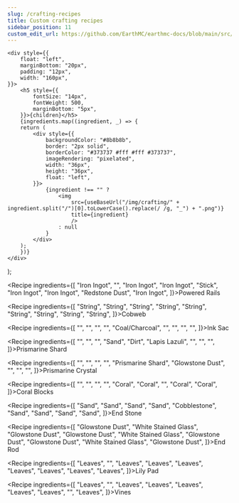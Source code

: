 ```yaml
---
slug: /crafting-recipes
title: Custom crafting recipes
sidebar_position: 11
custom_edit_url: https://github.com/EarthMC/earthmc-docs/blob/main/src/docs/crafting.mdx
---
```



    <div style={{
        float: "left",
        marginBottom: "20px",
        padding: "12px",
        width: "160px",
    }}>
        <h5 style={{
            fontSize: "14px",
            fontWeight: 500,
            marginBottom: "5px",
        }}>{children}</h5>
        {ingredients.map((ingredient, _) => {
        return (
            <div style={{
                backgroundColor: "#8b8b8b",
                border: "2px solid",
                borderColor: "#373737 #fff #fff #373737",
                imageRendering: "pixelated",
                width: "36px",
                height: "36px",
                float: "left",
            }}>
                {ingredient !== "" ?
                    <img
                        src={useBaseUrl("/img/crafting/" + ingredient.split("/")[0].toLowerCase().replace(/ /g, "_") + ".png")}
                        title={ingredient}
                        />
                    : null
                }
            </div>
        );
        })}
    </div>
);

<Recipe ingredients={[
    "Iron Ingot", "", "Iron Ingot",
    "Iron Ingot", "Stick", "Iron Ingot",
    "Iron Ingot", "Redstone Dust", "Iron Ingot",
    ]}>Powered Rails</Recipe>

<Recipe ingredients={[
    "String", "String", "String",
    "String", "String", "String",
    "String", "String", "String",
    ]}>Cobweb</Recipe>

<Recipe ingredients={[
    "", "", "",
    "", "Coal/Charcoal", "",
    "", "", "",
    ]}>Ink Sac</Recipe>

<Recipe ingredients={[
    "", "", "",
    "Sand", "Dirt", "Lapis Lazuli",
    "", "", "",
    ]}>Prismarine Shard</Recipe>

<Recipe ingredients={[
    "", "", "",
    "", "Prismarine Shard", "Glowstone Dust",
    "", "", "",
    ]}>Prismarine Crystal</Recipe>

<Recipe ingredients={[
    "", "", "",
    "", "Coral", "Coral",
    "", "Coral", "Coral",
    ]}>Coral Blocks</Recipe>

<Recipe ingredients={[
    "Sand", "Sand", "Sand",
    "Sand", "Cobblestone", "Sand",
    "Sand", "Sand", "Sand",
    ]}>End Stone</Recipe>

<Recipe ingredients={[
    "Glowstone Dust", "White Stained Glass", "Glowstone Dust",
    "Glowstone Dust", "White Stained Glass", "Glowstone Dust",
    "Glowstone Dust", "White Stained Glass", "Glowstone Dust",
    ]}>End Rod</Recipe>

<Recipe ingredients={[
    "Leaves", "", "Leaves",
    "Leaves", "Leaves", "Leaves",
    "Leaves", "Leaves", "Leaves",
    ]}>Lily Pad</Recipe>

<Recipe ingredients={[
    "Leaves", "", "Leaves",
    "Leaves", "Leaves", "Leaves",
    "Leaves", "", "Leaves",
    ]}>Vines</Recipe>
